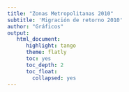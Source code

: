 ```yaml
---
title: "Zonas Metropolitanas 2010"
subtitle: 'Migración de retorno 2010'
author: "Gráficos"
output:
   html_document:
      highlight: tango
      theme: flatly
      toc: yes
      toc_depth: 2
      toc_float:
        collapsed: yes
---
```

